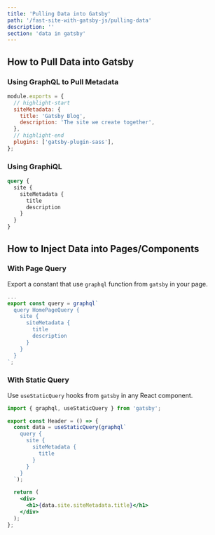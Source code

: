 ```yaml
---
title: 'Pulling Data into Gatsby'
path: '/fast-site-with-gatsby-js/pulling-data'
description: ''
section: 'data in gatsby'
---
```


## How to Pull Data into Gatsby

### Using GraphQL to Pull Metadata

```javascript fileName=gatsby-config.js
module.exports = {
  // highlight-start
  siteMetadata: {
    title: 'Gatsby Blog',
    description: 'The site we create together',
  },
  // highlight-end
  plugins: ['gatsby-plugin-sass'],
};
```

### Using GraphiQL

```graphql
query {
  site {
    siteMetadata {
      title
      description
    }
  }
}
```

## How to Inject Data into Pages/Components

### With Page Query

Export a constant that use `graphql` function from `gatsby` in your page.

```jsx fileName=src/pages/index.js
...
export const query = graphql`
  query HomePageQuery {
    site {
      siteMetadata {
        title
        description
      }
    }
  }
`;
```

### With Static Query

Use `useStaticQuery` hooks from `gatsby` in any React component.

```jsx fileName=src/components/header.jsx
import { graphql, useStaticQuery } from 'gatsby';

export const Header = () => {
  const data = useStaticQuery(graphql`
    query {
      site {
        siteMetadata {
          title
        }
      }
    }
  `);

  return (
    <div>
      <h1>{data.site.siteMetadata.title}</h1>
    </div>
  );
};
```
